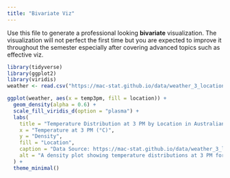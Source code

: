 ```yaml
---
title: "Bivariate Viz"
---
```


Use this file to generate a professional looking **bivariate** visualization.  The visualization will not perfect the first time but you are expected to improve it throughout the semester especially after covering advanced topics such as effective viz.


```r
library(tidyverse)
library(ggplot2)
library(viridis) 
weather <- read.csv("https://mac-stat.github.io/data/weather_3_locations.csv")
```

```r
ggplot(weather, aes(x = temp3pm, fill = location)) +
  geom_density(alpha = 0.6) +
  scale_fill_viridis_d(option = "plasma") + 
  labs(
    title = "Temperature Distribution at 3 PM by Location in Australian Cities",
    x = "Temperature at 3 PM (°C)",
    y = "Density",
    fill = "Location",
    caption = "Data Source: https://mac-stat.github.io/data/weather_3_locations.csv, Plot by: Rachel Kelly, 2/19/2025",
    alt = "A density plot showing temperature distributions at 3 PM for different locations in Australian cities. Each location is represented by a different color."
  ) +
  theme_minimal()
```

